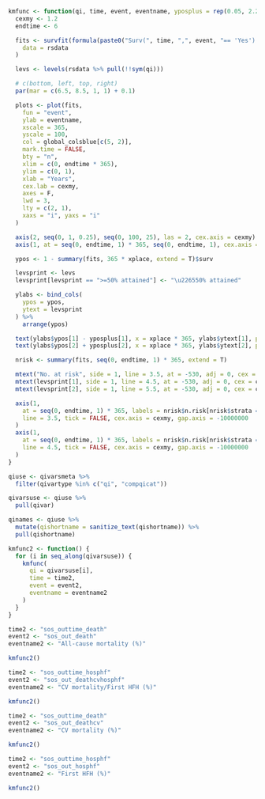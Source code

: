```r

kmfunc <- function(qi, time, event, eventname, yposplus = rep(0.05, 2.2), xplace = 2) {
  cexmy <- 1.2
  endtime <- 6

  fits <- survfit(formula(paste0("Surv(", time, ",", event, "== 'Yes') ~ ", qi)),
    data = rsdata
  )

  levs <- levels(rsdata %>% pull(!!sym(qi)))

  # c(bottom, left, top, right)
  par(mar = c(6.5, 8.5, 1, 1) + 0.1)

  plots <- plot(fits,
    fun = "event",
    ylab = eventname,
    xscale = 365,
    yscale = 100,
    col = global_colsblue[c(5, 2)],
    mark.time = FALSE,
    bty = "n",
    xlim = c(0, endtime * 365),
    ylim = c(0, 1),
    xlab = "Years",
    cex.lab = cexmy,
    axes = F,
    lwd = 3,
    lty = c(2, 1),
    xaxs = "i", yaxs = "i"
  )

  axis(2, seq(0, 1, 0.25), seq(0, 100, 25), las = 2, cex.axis = cexmy)
  axis(1, at = seq(0, endtime, 1) * 365, seq(0, endtime, 1), cex.axis = cexmy)

  ypos <- 1 - summary(fits, 365 * xplace, extend = T)$surv

  levsprint <- levs
  levsprint[levsprint == ">=50% attained"] <- "\u226550% attained"

  ylabs <- bind_cols(
    ypos = ypos,
    ytext = levsprint
  ) %>%
    arrange(ypos)

  text(ylabs$ypos[1] - yposplus[1], x = xplace * 365, ylabs$ytext[1], pos = 4, cex = cexmy)
  text(ylabs$ypos[2] + yposplus[2], x = xplace * 365, ylabs$ytext[2], pos = 2, cex = cexmy)

  nrisk <- summary(fits, seq(0, endtime, 1) * 365, extend = T)

  mtext("No. at risk", side = 1, line = 3.5, at = -530, adj = 0, cex = cexmy, font = 2)
  mtext(levsprint[1], side = 1, line = 4.5, at = -530, adj = 0, cex = cexmy)
  mtext(levsprint[2], side = 1, line = 5.5, at = -530, adj = 0, cex = cexmy)

  axis(1,
    at = seq(0, endtime, 1) * 365, labels = nrisk$n.risk[nrisk$strata == paste0(qi, "=", levs[1])],
    line = 3.5, tick = FALSE, cex.axis = cexmy, gap.axis = -10000000
  )
  axis(1,
    at = seq(0, endtime, 1) * 365, labels = nrisk$n.risk[nrisk$strata == paste0(qi, "=", levs[2])],
    line = 4.5, tick = FALSE, cex.axis = cexmy, gap.axis = -10000000
  )
}

qiuse <- qivarsmeta %>%
  filter(qivartype %in% c("qi", "compqicat"))

qivarsuse <- qiuse %>%
  pull(qivar)

qinames <- qiuse %>%
  mutate(qishortname = sanitize_text(qishortname)) %>%
  pull(qishortname)

kmfunc2 <- function() {
  for (i in seq_along(qivarsuse)) {
    kmfunc(
      qi = qivarsuse[i],
      time = time2,
      event = event2,
      eventname = eventname2
    )
  }
}
```

```r

time2 <- "sos_outtime_death"
event2 <- "sos_out_death"
eventname2 <- "All-cause mortality (%)"

kmfunc2()
```             

```r

time2 <- "sos_outtime_hosphf"
event2 <- "sos_out_deathcvhosphf"
eventname2 <- "CV mortality/First HFH (%)"

kmfunc2()
```             

```r

time2 <- "sos_outtime_death"
event2 <- "sos_out_deathcv"
eventname2 <- "CV mortality (%)"

kmfunc2()
```             

```r

time2 <- "sos_outtime_hosphf"
event2 <- "sos_out_hosphf"
eventname2 <- "First HFH (%)"

kmfunc2()
```             
